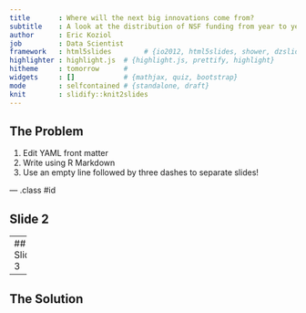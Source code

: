 ```yaml
---
title       : Where will the next big innovations come from?
subtitle    : A look at the distribution of NSF funding from year to year
author      : Eric Koziol
job         : Data Scientist
framework   : html5slides        # {io2012, html5slides, shower, dzslides, ...}
highlighter : highlight.js  # {highlight.js, prettify, highlight}
hitheme     : tomorrow      # 
widgets     : []            # {mathjax, quiz, bootstrap}
mode        : selfcontained # {standalone, draft}
knit        : slidify::knit2slides
---
```


## The Problem

1. Edit YAML front matter
2. Write using R Markdown
3. Use an empty line followed by three dashes to separate slides!

--- .class #id 

## Slide 2

---
## Slide 3

---
## The Solution
